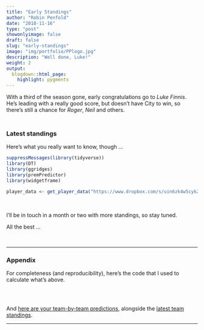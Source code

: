 ```yaml
---
title: "Early Standings"
author: "Robin Penfold"
date: "2018-11-16"
type: "post"
showonlyimage: false
draft: false
slug: "early-standings"
image: "img/portfolio/PPlogo.jpg"
description: "Well done, Luke!"
weight: 2
output:
  blogdown::html_page:
    highlight: pygments
---
```


With a third of the season gone, early congratulations go to *Luke Finnis*. He's leading with a really good score, but doesn't have City to win, so there's still a chance for *Roger*, *Neil* and others.

<p style="height: .5em;">&nbsp;</p>

### Latest standings

Here's what you really want to know, though ...

```r
suppressMessages(library(tidyverse))
library(DT)
library(ggridges)
library(premPredictor)
library(widgetframe)

player_data <- get_player_data("https://www.dropbox.com/s/uin6zk4w5cyk2m1/PremPredict-18-19.csv")
```

</br>

I'll be in touch in a month or two with more standings, so stay tuned. 

All the best ...

</br>

***

### Appendix

For completeness (and reproducibility), here's the code that I used to calculate what's above.

```r
```

</br>

And [here are your team-by-team predictions](https://docs.google.com/spreadsheets/d/1KgzlXAdcH5dwFllIU0Nktq-_QTwWwBuj76Di-UYQbtA/edit?usp=sharing), alongside the [latest team standings](http://www.theguardian.com/football/premierleague/table).

***
